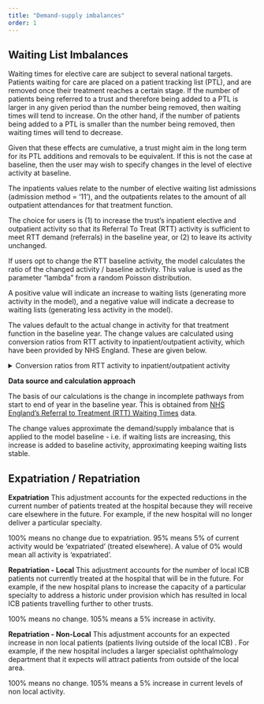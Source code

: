 ```yaml
---
title: "Demand-supply imbalances"
order: 1
---
```


## Waiting List Imbalances

Waiting times for elective care are subject to several national targets. Patients waiting for care are placed on a patient tracking list (PTL), and are removed once their treatment reaches a certain stage. If the number of patients being referred to a trust and therefore being added to a PTL is larger in any given period than the number being removed, then waiting times will tend to increase. On the other hand, if the number of patients being added to a PTL is smaller than the number being removed, then waiting times will tend to decrease. 

Given that these effects are cumulative, a trust might aim in the long term for its PTL additions and removals to be equivalent. If this is not the case at baseline, then the user may wish to specify changes in the level of elective activity at baseline.

The inpatients values relate to the number of elective waiting list admissions (admission method = '11'), and the outpatients relates to the amount of all outpatient attendances for that treatment function.

The choice for users is (1) to increase the trust's inpatient elective and outpatient activity so that its Referral To Treat (RTT) activity is sufficient to meet RTT demand (referrals) in the baseline year, or (2) to leave its activity unchanged.

If users opt to change the RTT baseline activity, the model calculates the ratio of the changed activity / baseline activity. This value is used as the parameter "lambda" from a random Poisson distribution.

A positive value will indicate an increase to waiting lists (generating more activity in the model), and a negative value will indicate a decrease to waiting lists (generating less activity in the model).

The values default to the actual change in activity for that treatment function in the baseline year. The change values are calculated using conversion ratios from RTT activity to inpatient/outpatient activity, which have been provided by NHS England. These are given below. 

<details>

<summary>Conversion ratios from RTT activity to inpatient/outpatient activity</summary>

| treatment_function       | op_only_split | mixed_split | avg_op_first_activity_per_pathway_op_only | avg_op_first_activity_per_pathway_mixed | avg_ip_activity_per_pathway_mixed |
|------------|------------|------------|-------------|------------|------------|
| Thoracic Medicine        | 0.847         | 0.153       | 1.41                                      | 0.73                                    | 1.65                              |
| Oral Surgery             | 0.724         | 0.276       | 0.78                                      | 0.6                                     | 0.98                              |
| Gastroenterology         | 0.36          | 0.64        | 1.49                                      | 0.41                                    | 2                                 |
| Trauma & Orthopaedics    | 0.785         | 0.215       | 1.35                                      | 0.9                                     | 1.58                              |
| General Medicine         | 0.703         | 0.297       | 1.74                                      | 0.44                                    | 3.37                              |
| Cardiothoracic Surgery   | 0.604         | 0.396       | 0.41                                      | 0.42                                    | 0.44                              |
| Plastic Surgery          | 0.602         | 0.398       | 1.32                                      | 1.02                                    | 1.6                               |
| General Surgery          | 0.519         | 0.481       | 0.6                                       | 0.44                                    | 0.84                              |
| Dermatology              | 0.879         | 0.121       | 1.1                                       | 0.78                                    | 1.06                              |
| Cardiology               | 0.865         | 0.135       | 1.8                                       | 0.91                                    | 2.04                              |
| Urology                  | 0.664         | 0.336       | 1.13                                      | 0.61                                    | 1.52                              |
| Rheumatology             | 0.749         | 0.251       | 1.62                                      | 0.2                                     | 1.43                              |
| Neurosurgery             | 0.744         | 0.256       | 1.22                                      | 0.73                                    | 1.45                              |
| Ear, Nose & Throat (ENT) | 0.861         | 0.139       | 1.11                                      | 0.77                                    | 1.13                              |
| Other                    | 0.814         | 0.186       | 1.67                                      | 0.7                                     | 3.24                              |
| Ophthalmology            | 0.733         | 0.267       | 1.34                                      | 0.74                                    | 1.42                              |
| Neurology                | 0.852         | 0.148       | 1.48                                      | 0.26                                    | 1.55                              |
| Gynaecology              | 0.842         | 0.158       | 1.22                                      | 0.88                                    | 1.53                              |
| Geriatric Medicine       | 0.926         | 0.074       | 1.37                                      | 0.45                                    | 1.87                              |


Outpatients calculation:

```         

( baseline_change_in_waiting_list * op_only_split * avg_op_first_activity_per_pathway_op_only ) + ( baseline_change_in_waiting_list * mixed_split * avg_op_first_activity_per_pathway_mixed )
```

Inpatients calculation:

```         
baseline_change_in_waiting_list * mixed_split * avg_ip_activity_per_pathway_mixed
```


</details>

**Data source and calculation approach**

The basis of our calculations is the change in incomplete pathways from start to end of year in the baseline year. This is obtained from [NHS England's Referral to Treatment (RTT) Waiting Times](https://www.england.nhs.uk/statistics/statistical-work-areas/rtt-waiting-times/) data. 

The change values approximate the demand/supply imbalance that is applied to the model baseline - i.e. if waiting lists are increasing, this increase is added to baseline activity, approximating keeping waiting lists stable.


## Expatriation / Repatriation

**Expatriation**
This adjustment accounts for the expected reductions in the current number of patients treated at the hospital because they will receive care elsewhere in the future. For example, if the new hospital will no longer deliver a particular specialty.

100% means no change due to expatriation. 95% means 5% of current activity would be 'expatriated' (treated elsewhere). A value of 0% would mean all activity is 'expatriated'.

**Repatriation - Local**
This adjustment accounts for the number of local ICB patients not currently treated at the hospital that will be in the future. For example, if the new hospital plans to increase the capacity of a particular specialty to address a historic under provision which has resulted in local ICB patients travelling further to other trusts.

100% means no change. 105% means a 5% increase in activity.

**Repatriation - Non-Local**
This adjustment accounts for an expected increase in non local patients (patients living outside of the local ICB) . For example, if the new hospital includes a larger specialist ophthalmology department that it expects will attract patients from outside of the local area.

100% means no change. 105% means a 5% increase in current levels of non local activity.
